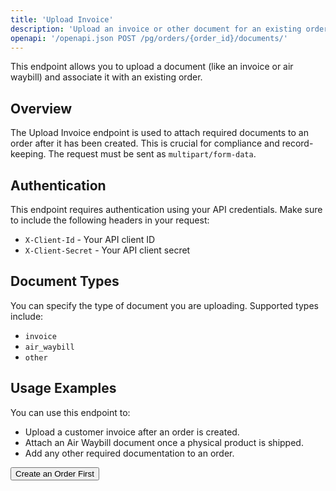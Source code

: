 ```yaml
---
title: 'Upload Invoice'
description: 'Upload an invoice or other document for an existing order.'
openapi: '/openapi.json POST /pg/orders/{order_id}/documents/'
---
```


<Note>
  This endpoint allows you to upload a document (like an invoice or air waybill) and associate it with an existing order.
</Note>

## Overview

The Upload Invoice endpoint is used to attach required documents to an order after it has been created. This is crucial for compliance and record-keeping. The request must be sent as `multipart/form-data`.

## Authentication

This endpoint requires authentication using your API credentials. Make sure to include the following headers in your request:
- `X-Client-Id` - Your API client ID
- `X-Client-Secret` - Your API client secret

## Document Types

You can specify the type of document you are uploading. Supported types include:
- `invoice`
- `air_waybill`
- `other`

## Usage Examples

You can use this endpoint to:
- Upload a customer invoice after an order is created.
- Attach an Air Waybill document once a physical product is shipped.
- Add any other required documentation to an order.

<Button href="/api-reference/order/create" variant="primary">
  Create an Order First
</Button>